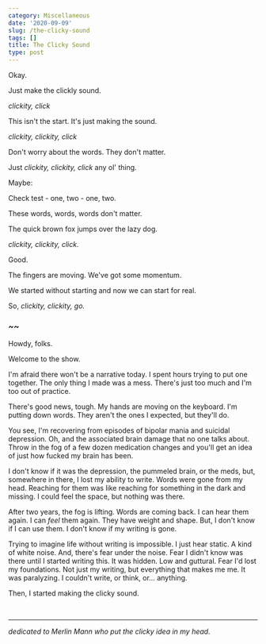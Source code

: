 ```yaml
---
category: Miscellaneous
date: '2020-09-09'
slug: /the-clicky-sound
tags: []
title: The Clicky Sound
type: post
---
```



Okay.

Just make the clickly sound.

*clickity, click*

This isn't the start. It's just making the sound.

*clickity, clickity, click*

Don't worry about the words. They don't matter. 

Just *clickity, clickity, click* any ol' thing.

Maybe:

Check test - one, two - one, two.

These words, words, words don't matter.

The quick brown fox jumps over the lazy dog.

*clickity, clickity, click.*

Good.

The fingers are moving. We've got some momentum.

We started without starting and now we can start for real. 

So, *clickity, clickity, go.*

### ~~ 

Howdy, folks.

Welcome to the show.

I'm afraid there won't be a narrative today. I spent hours trying to put one together. The only thing I made was a mess. There's just too much and I'm too out of practice. 

There's good news, tough. My hands are moving on the keyboard. I'm putting down words. They aren't the ones I expected, but they'll do.

You see, I'm recovering from episodes of bipolar mania and suicidal depression. Oh, and the associated brain damage that no one talks about. Throw in the fog of a few dozen medication changes and you'll get an idea of just how fucked my brain has been. 

I don't know if it was the depression, the pummeled brain, or the meds, but, somewhere in there, I lost my ability to write. Words were gone from my head. Reaching for them was like reaching for something in the dark and missing. I could feel the space, but nothing was there.

After two years, the fog is lifting. Words are coming back. I can hear them again. I can _feel_ them again. They have weight and shape. But, I don't know if I can use them. I don't know if my writing is gone. 

Trying to imagine life without writing is impossible. I just hear static. A kind of white noise. And, there's fear under the noise. Fear I didn't know was there until I started writing this. It was hidden. Low and guttural. Fear I'd lost my foundations. Not just my writing, but everything that makes me me. It was paralyzing. I couldn't write, or think, or... anything. 

Then, I started making the clicky sound.

<br />

---



*dedicated to Merlin Mann who put the clicky idea in my head.*